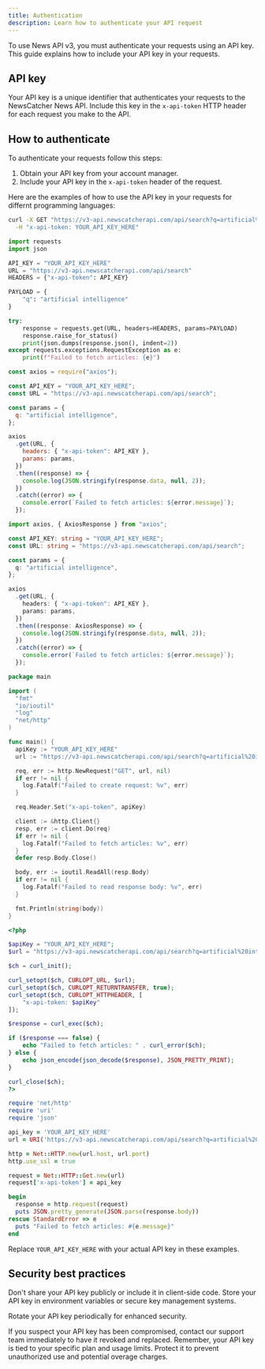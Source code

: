 ```yaml
---
title: Authentication
description: Learn how to authenticate your API request
---
```


To use News API v3, you must authenticate your requests using an API key. This
guide explains how to include your API key in your requests.

## API key

Your API key is a unique identifier that authenticates your requests to the
NewsCatcher News API. Include this key in the `x-api-token` HTTP header for each
request you make to the API.

## How to authenticate

To authenticate your requests follow this steps:

1. Obtain your API key from your account manager.
2. Include your API key in the `x-api-token` header of the request.

Here are the examples of how to use the API key in your requests for differnt
programming languages:

<CodeGroup>

```bash cURL
curl -X GET "https://v3-api.newscatcherapi.com/api/search?q=artificial%20intelligence" \
  -H "x-api-token: YOUR_API_KEY_HERE"
```

```python Python
import requests
import json

API_KEY = "YOUR_API_KEY_HERE"
URL = "https://v3-api.newscatcherapi.com/api/search"
HEADERS = {"x-api-token": API_KEY}

PAYLOAD = {
    "q": "artificial intelligence"
}

try:
    response = requests.get(URL, headers=HEADERS, params=PAYLOAD)
    response.raise_for_status()
    print(json.dumps(response.json(), indent=2))
except requests.exceptions.RequestException as e:
    print(f"Failed to fetch articles: {e}")
```

```javascript Node.js
const axios = require("axios");

const API_KEY = "YOUR_API_KEY_HERE";
const URL = "https://v3-api.newscatcherapi.com/api/search";

const params = {
  q: "artificial intelligence",
};

axios
  .get(URL, {
    headers: { "x-api-token": API_KEY },
    params: params,
  })
  .then((response) => {
    console.log(JSON.stringify(response.data, null, 2));
  })
  .catch((error) => {
    console.error(`Failed to fetch articles: ${error.message}`);
  });
```

```typescript TypeScript
import axios, { AxiosResponse } from "axios";

const API_KEY: string = "YOUR_API_KEY_HERE";
const URL: string = "https://v3-api.newscatcherapi.com/api/search";

const params = {
  q: "artificial intelligence",
};

axios
  .get(URL, {
    headers: { "x-api-token": API_KEY },
    params: params,
  })
  .then((response: AxiosResponse) => {
    console.log(JSON.stringify(response.data, null, 2));
  })
  .catch((error) => {
    console.error(`Failed to fetch articles: ${error.message}`);
  });
```

```go Go
package main

import (
  "fmt"
  "io/ioutil"
  "log"
  "net/http"
)

func main() {
  apiKey := "YOUR_API_KEY_HERE"
  url := "https://v3-api.newscatcherapi.com/api/search?q=artificial%20intelligence"

  req, err := http.NewRequest("GET", url, nil)
  if err != nil {
    log.Fatalf("Failed to create request: %v", err)
  }

  req.Header.Set("x-api-token", apiKey)

  client := &http.Client{}
  resp, err := client.Do(req)
  if err != nil {
    log.Fatalf("Failed to fetch articles: %v", err)
  }
  defer resp.Body.Close()

  body, err := ioutil.ReadAll(resp.Body)
  if err != nil {
    log.Fatalf("Failed to read response body: %v", err)
  }

  fmt.Println(string(body))
}
```

```php PHP
<?php

$apiKey = "YOUR_API_KEY_HERE";
$url = "https://v3-api.newscatcherapi.com/api/search?q=artificial%20intelligence";

$ch = curl_init();

curl_setopt($ch, CURLOPT_URL, $url);
curl_setopt($ch, CURLOPT_RETURNTRANSFER, true);
curl_setopt($ch, CURLOPT_HTTPHEADER, [
    "x-api-token: $apiKey"
]);

$response = curl_exec($ch);

if ($response === false) {
    echo "Failed to fetch articles: " . curl_error($ch);
} else {
    echo json_encode(json_decode($response), JSON_PRETTY_PRINT);
}

curl_close($ch);
?>
```

```ruby Ruby
require 'net/http'
require 'uri'
require 'json'

api_key = 'YOUR_API_KEY_HERE'
url = URI('https://v3-api.newscatcherapi.com/api/search?q=artificial%20intelligence')

http = Net::HTTP.new(url.host, url.port)
http.use_ssl = true

request = Net::HTTP::Get.new(url)
request['x-api-token'] = api_key

begin
  response = http.request(request)
  puts JSON.pretty_generate(JSON.parse(response.body))
rescue StandardError => e
  puts "Failed to fetch articles: #{e.message}"
end
```

</CodeGroup>

Replace `YOUR_API_KEY_HERE` with your actual API key in these examples.

## Security best practices

<Warning>
  Don't share your API key publicly or include it in client-side code.
</Warning>

<Tip>
  Store your API key in environment variables or secure key management systems.
</Tip>

<Tip>Rotate your API key periodically for enhanced security.</Tip>

<Warning>
  If you suspect your API key has been compromised, contact our support team
  immediately to have it revoked and replaced.
</Warning>

<Note>
  Remember, your API key is tied to your specific plan and usage limits. Protect
  it to prevent unauthorized use and potential overage charges.
</Note>
